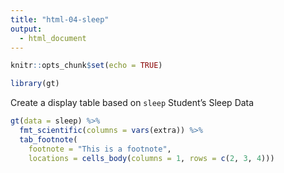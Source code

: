 ```yaml
---
title: "html-04-sleep"
output:
  - html_document
---
```


```r
knitr::opts_chunk$set(echo = TRUE)

library(gt)
```

Create a display table based on `sleep` Student's Sleep Data


```r
gt(data = sleep) %>%
  fmt_scientific(columns = vars(extra)) %>%
  tab_footnote(
    footnote = "This is a footnote",
    locations = cells_body(columns = 1, rows = c(2, 3, 4)))
```
